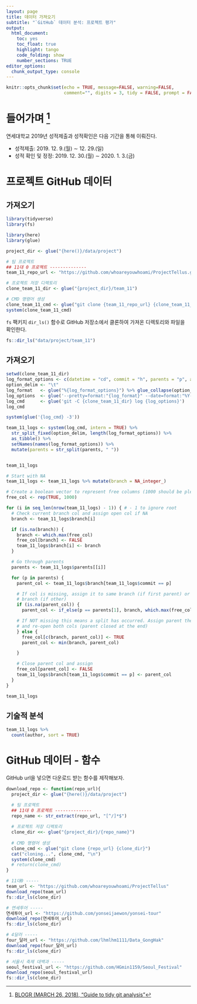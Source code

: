 ```yaml
---
layout: page
title: 데이터 가져오기
subtitle: "`GitHub` 데이터 분석: 프로젝트 평가"
output:
  html_document: 
    toc: yes
    toc_float: true
    highlight: tango
    code_folding: show
    number_sections: TRUE
editor_options: 
  chunk_output_type: console
---
```

 
``` r
knitr::opts_chunk$set(echo = TRUE, message=FALSE, warning=FALSE,
                      comment="", digits = 3, tidy = FALSE, prompt = FALSE, fig.align = 'center')

```

# 들어가며 [^github-data-analysis] {#github-intro}

[^github-data-analysis]: [BLOGR (MARCH 26, 2018), "Guide to tidy git analysis"](https://drsimonj.svbtle.com/embarking-on-a-tidy-git-analysis)

연세대학교 2019년 성적제출과 성적확인은 다음 기간을 통해 이뤄진다.

- 성적제출: 2019. 12. 9.(월) ∼ 12. 29.(일)
- 성적 확인 및 정정: 2019. 12. 30.(월) ∼ 2020. 1. 3.(금)

# 프로젝트 GitHub 데이터 {#project-github-data}

## 가져오기 {#project-github-data-import}

```r
library(tidyverse)
library(fs)

library(here)
library(glue)

project_dir <- glue("{here()}/data/project")

# 팀 프로젝트 
## 11대 0 프로젝트 --------------
team_11_repo_url <- "https://github.com/whoareyouwhoami/ProjectTellus.git"

# 프로젝트 저장 디렉토리
clone_team_11_dir <- glue("{project_dir}/team_11")

# CMD 명령어 생성
clone_team_11_cmd <- glue("git clone {team_11_repo_url} {clone_team_11_dir}")
system(clone_team_11_cmd)
```

`fs` 팩키지 `dir_ls()` 함수로 GitHub 저장소에서 클론하여 가져온 디렉토리와 파일을 확인한다.

```r
fs::dir_ls("data/project/team_11")
```


## 가져오기 {#project-github-data-log}

```r
setwd(clone_team_11_dir)
log_format_options <- c(datetime = "cd", commit = "h", parents = "p", author = "an", subject = "s")
option_delim <- "\t"
log_format   <- glue("%{log_format_options}") %>% glue_collapse(option_delim)
log_options  <- glue('--pretty=format:"{log_format}" --date=format:"%Y-%m-%d %H:%M:%S"')
log_cmd      <- glue('git -C {clone_team_11_dir} log {log_options}')
log_cmd

system(glue('{log_cmd} -3'))
```


```r
team_11_logs <- system(log_cmd, intern = TRUE) %>% 
  str_split_fixed(option_delim, length(log_format_options)) %>% 
  as_tibble() %>% 
  setNames(names(log_format_options)) %>% 
  mutate(parents = str_split(parents, " "))


team_11_logs
```


```r
# Start with NA
team_11_logs <- team_11_logs %>% mutate(branch = NA_integer_)

# Create a boolean vector to represent free columns (1000 should be plenty!)
free_col <- rep(TRUE, 1000)

for (i in seq_len(nrow(team_11_logs) - 1)) { # - 1 to ignore root
  # Check current branch col and assign open col if NA
  branch <- team_11_logs$branch[i]

  if (is.na(branch)) {
    branch <- which.max(free_col)
    free_col[branch] <- FALSE
    team_11_logs$branch[i] <- branch
  }

  # Go through parents
  parents <- team_11_logs$parents[[i]]

  for (p in parents) {
    parent_col <- team_11_logs$branch[team_11_logs$commit == p]

    # If col is missing, assign it to same branch (if first parent) or new
    # branch (if other)
    if (is.na(parent_col)) {
      parent_col <- if_else(p == parents[1], branch, which.max(free_col))

    # If NOT missing this means a split has occurred. Assign parent the lowest
    # and re-open both cols (parent closed at the end)
    } else {
      free_col[c(branch, parent_col)] <- TRUE
      parent_col <- min(branch, parent_col)

    }

    # Close parent col and assign
    free_col[parent_col] <- FALSE
    team_11_logs$branch[team_11_logs$commit == p] <- parent_col
  }
}

team_11_logs
```

## 기술적 분석 {#rstat-project}

```r
team_11_logs %>% 
  count(author, sort = TRUE)
```

# GitHub 데이터 - 함수 {#project-github-function}

GitHub url을 넣으면 다운로드 받는 함수를 제작해보자.

```r

download_repo <- function(repo_url){
  project_dir <- glue("{here()}/data/project")

  # 팀 프로젝트 
  ## 11대 0 프로젝트 --------------
  repo_name <- str_extract(repo_url, "[^/]*$")
  
  # 프로젝트 저장 디렉토리
  clone_dir <<- glue("{project_dir}/{repo_name}")
  
  # CMD 명령어 생성
  clone_cmd <- glue("git clone {repo_url} {clone_dir}")
  cat("cloning...", clone_cmd, "\n")
  system(clone_cmd)
  # return(clone_cmd)
}

# 11대0 -----
team_url <- "https://github.com/whoareyouwhoami/ProjectTellus"
download_repo(team_url)
fs::dir_ls(clone_dir)

# 연세투어 -----
연세투어_url <- "https://github.com/yonseijaewon/yonsei-tour"
download_repo(연세투어_url)
fs::dir_ls(clone_dir)

# 4달러 -----
four_달러_url <- "https://github.com/lhmlhm1111/Data_GongHak"
download_repo(four_달러_url)
fs::dir_ls(clone_dir)

# 서울시 축제 대백과 -----
seoul_festival_url <- "https://github.com/HGmin1159/Seoul_Festival"
download_repo(seoul_festival_url)
fs::dir_ls(clone_dir)
```



